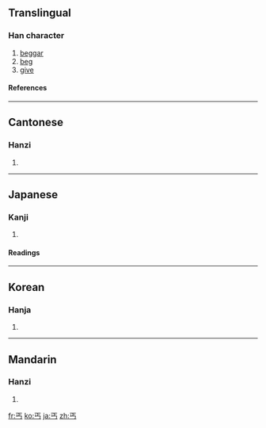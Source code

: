 ==Translingual==
===Han character===
{{Han char|rn=1|rad=一|as=03|sn=4|four=1020<sub>7</sub>|canj=一卜女尸 (MYVS)}}
# [[beggar]]
# [[beg]]
# [[give]]
====References====
{{Han ref|kx=0077.030|dkj=00022|dj=0154.030|hdz=10010.060|uh=4E10|ud=19984|bh=A4A2|bd=42146}}
----
==Cantonese==
===Hanzi===
{{yue-hanzi|jyut=|y=koi3}}
# {{defn|Cantonese}}
----
==Japanese==
===Kanji===
{{ja-kanji|grade=|rs=一03}}
# {{defn|Japanese}}
====Readings====
{{ja-readings|on=[[かい]] (kai), [[かつ]] (katsu)|kun=[[こう]] (kou)}}
----
==Korean==
===Hanja===
{{ko-hanja|hangeul=[[갈]], [[개]]|rv=gal, gae|mr=kal, kae}}
# {{defn|Korean}}
----
==Mandarin==
===Hanzi===
{{cmn-hanzi|pin=[[gài]] ([[gai4]])|wg=kai<sup>4</sup>}}
# {{defn|Mandarin}}

[[fr:丐]]
[[ko:丐]]
[[ja:丐]]
[[zh:丐]]